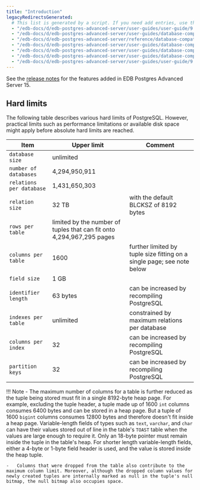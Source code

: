 ```yaml
---
title: "Introduction"
legacyRedirectsGenerated:
  # This list is generated by a script. If you need add entries, use the `legacyRedirects` key.
  - "/edb-docs/d/edb-postgres-advanced-server/user-guides/user-guide/9.6/EDB_Postgres_Advanced_Server_Guide.1.03.html"
  - "/edb-docs/d/edb-postgres-advanced-server/user-guides/database-compatibility-for-oracle-developers-built-in-package-guide/9.6/Database_Compatibility_for_Oracle_Developers_Built-in_Package_Guide.1.03.html"
  - "/edb-docs/d/edb-postgres-advanced-server/reference/database-compatibility-for-oracle-developers-reference-guide/9.6/Database_Compatibility_for_Oracle_Developers_Reference_Guide.1.003.html"
  - "/edb-docs/d/edb-postgres-advanced-server/user-guides/database-compatibility-for-oracle-developers-tools-and-utilities-guide/9.6/DB_Compat_for_Oracle_Dev_Tools_Guide.1.03.html"
  - "/edb-docs/d/edb-postgres-advanced-server/user-guides/database-compatibility-for-oracle-developers-guide/9.6/Database_Compatibility_for_Oracle_Developers_Guide_v9.6.1.003.html"
  - "/edb-docs/d/edb-postgres-advanced-server/user-guides/database-compatibility-for-oracle-developers-guide/9.5/Database_Compatibility_for_Oracle_Developers_Guide.1.003.html"
  - "/edb-docs/d/edb-postgres-advanced-server/user-guides/user-guide/9.5/EDB_Postgres_Enterprise_Guide.1.003.html"
---
```


See the [release notes](../../epas_rel_notes) for the features added in EDB Postgres Advanced Server 15.


## Hard limits

The following table describes various hard limits of PostgreSQL. However, practical limits such as performance limitations or available disk space might apply before absolute hard limits are reached.

| Item                     | Upper limit                                                           | Comment                                                                |
| ------------------------ | --------------------------------------------------------------------- | ---------------------------------------------------------------------- |
| `database size`          | unlimited                                                             |                                                                        |
| `number of databases`    | 4,294,950,911                                                         |                                                                        |
| `relations per database` | 1,431,650,303                                                         |                                                                        |
| `relation size`          | 32 TB                                                                 | with the default BLCKSZ of 8192 bytes                                  |
| `rows per table`         | limited by the number of tuples that can fit onto 4,294,967,295 pages |                                                                        |
| `columns per table`      | 1600                                                                  | further limited by tuple size fitting on a single page; see note below |
| `field size`             | 1 GB                                                                  |                                                                        |
| `identifier length`      | 63 bytes                                                              | can be increased by recompiling PostgreSQL                             |
| `indexes per table`      | unlimited                                                             | constrained by maximum relations per database                          |
| `columns per index`      | 32                                                                    | can be increased by recompiling PostgreSQL                             |
| `partition keys`         | 32                                                                    | can be increased by recompiling PostgreSQL                             |

!!! Note
    -   The maximum number of columns for a table is further reduced as the tuple being stored must fit in a single 8192-byte heap page. For example, excluding the tuple header, a tuple made up of 1600 `int` columns consumes 6400 bytes and can be stored in a heap page. But a tuple of 1600 `bigint` columns consumes 12800 bytes and therefore doesn't fit inside a heap page. Variable-length fields of types such as `text`, `varchar`, and `char` can have their values stored out of line in the table's `TOAST` table when the values are large enough to require it. Only an 18-byte pointer must remain inside the tuple in the table's heap. For shorter length variable-length fields, either a 4-byte or 1-byte field header is used, and the value is stored inside the heap tuple.

    -   Columns that were dropped from the table also contribute to the maximum column limit. Moreover, although the dropped column values for newly created tuples are internally marked as null in the tuple's null bitmap, the null bitmap also occupies space.
